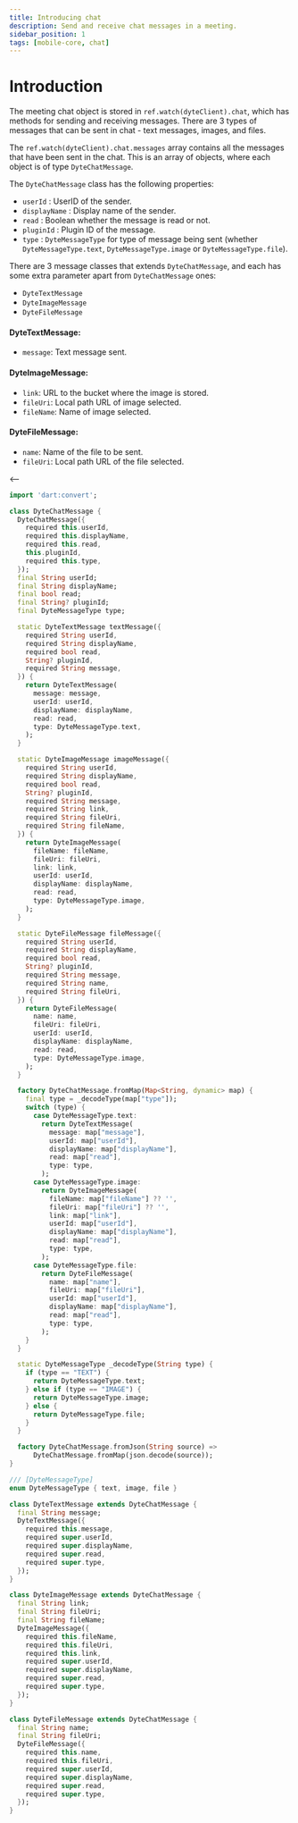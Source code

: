 ```yaml
---
title: Introducing chat
description: Send and receive chat messages in a meeting.
sidebar_position: 1
tags: [mobile-core, chat]
---
```


# Introduction

The meeting chat object is stored in `ref.watch(dyteClient).chat`, which has methods for
sending and receiving messages. There are 3 types of messages that can be sent
in chat - text messages, images, and files.

The `ref.watch(dyteClient).chat.messages` array contains all the messages that have been sent
in the chat. This is an array of objects, where each object is of type
`DyteChatMessage`.

The `DyteChatMessage` class has the following properties:
- `userId` : UserID of the sender.
- `displayName` : Display name of the sender.
- `read` : Boolean whether the message is read or not.
- `pluginId` : Plugin ID of the message.
- `type` : `DyteMessageType` for type of message being sent (whether `DyteMessageType.text`, `DyteMessageType.image` or `DyteMessageType.file`).

There are 3 message classes that extends `DyteChatMessage`, and each has some extra parameter apart from `DyteChatMessage` ones:
- `DyteTextMessage`
- `DyteImageMessage`
- `DyteFileMessage` 

#### DyteTextMessage:
- `message`: Text message sent.

#### DyteImageMessage:
- `link`: URL to the bucket where the image is stored.
- `fileUri`: Local path URL of image selected.
- `fileName`: Name of image selected.

#### DyteFileMessage:
- `name`: Name of the file to be sent.
- `fileUri`: Local path URL of the file selected.

<--
```dart
import 'dart:convert';

class DyteChatMessage {
  DyteChatMessage({
    required this.userId,
    required this.displayName,
    required this.read,
    this.pluginId,
    required this.type,
  });
  final String userId;
  final String displayName;
  final bool read;
  final String? pluginId;
  final DyteMessageType type;

  static DyteTextMessage textMessage({
    required String userId,
    required String displayName,
    required bool read,
    String? pluginId,
    required String message,
  }) {
    return DyteTextMessage(
      message: message,
      userId: userId,
      displayName: displayName,
      read: read,
      type: DyteMessageType.text,
    );
  }

  static DyteImageMessage imageMessage({
    required String userId,
    required String displayName,
    required bool read,
    String? pluginId,
    required String message,
    required String link,
    required String fileUri,
    required String fileName,
  }) {
    return DyteImageMessage(
      fileName: fileName,
      fileUri: fileUri,
      link: link,
      userId: userId,
      displayName: displayName,
      read: read,
      type: DyteMessageType.image,
    );
  }

  static DyteFileMessage fileMessage({
    required String userId,
    required String displayName,
    required bool read,
    String? pluginId,
    required String message,
    required String name,
    required String fileUri,
  }) {
    return DyteFileMessage(
      name: name,
      fileUri: fileUri,
      userId: userId,
      displayName: displayName,
      read: read,
      type: DyteMessageType.image,
    );
  }

  factory DyteChatMessage.fromMap(Map<String, dynamic> map) {
    final type = _decodeType(map["type"]);
    switch (type) {
      case DyteMessageType.text:
        return DyteTextMessage(
          message: map["message"],
          userId: map["userId"],
          displayName: map["displayName"],
          read: map["read"],
          type: type,
        );
      case DyteMessageType.image:
        return DyteImageMessage(
          fileName: map["fileName"] ?? '',
          fileUri: map["fileUri"] ?? '',
          link: map["link"],
          userId: map["userId"],
          displayName: map["displayName"],
          read: map["read"],
          type: type,
        );
      case DyteMessageType.file:
        return DyteFileMessage(
          name: map["name"],
          fileUri: map["fileUri"],
          userId: map["userId"],
          displayName: map["displayName"],
          read: map["read"],
          type: type,
        );
    }
  }

  static DyteMessageType _decodeType(String type) {
    if (type == "TEXT") {
      return DyteMessageType.text;
    } else if (type == "IMAGE") {
      return DyteMessageType.image;
    } else {
      return DyteMessageType.file;
    }
  }

  factory DyteChatMessage.fromJson(String source) =>
      DyteChatMessage.fromMap(json.decode(source));
}

/// [DyteMessageType]
enum DyteMessageType { text, image, file }

class DyteTextMessage extends DyteChatMessage {
  final String message;
  DyteTextMessage({
    required this.message,
    required super.userId,
    required super.displayName,
    required super.read,
    required super.type,
  });
}

class DyteImageMessage extends DyteChatMessage {
  final String link;
  final String fileUri;
  final String fileName;
  DyteImageMessage({
    required this.fileName,
    required this.fileUri,
    required this.link,
    required super.userId,
    required super.displayName,
    required super.read,
    required super.type,
  });
}

class DyteFileMessage extends DyteChatMessage {
  final String name;
  final String fileUri;
  DyteFileMessage({
    required this.name,
    required this.fileUri,
    required super.userId,
    required super.displayName,
    required super.read,
    required super.type,
  });
}
```

>